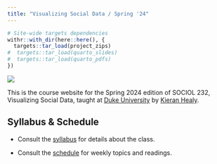 ```yaml
---
title: "Visualizing Social Data / Spring '24"
---
```



```r
# Site-wide targets dependencies
withr::with_dir(here::here(), {
  targets::tar_load(project_zips)
#  targets::tar_load(quarto_slides)
#  targets::tar_load(quarto_pdfs)
})
```


![](images/plotter-cropped.gif)

This is the course website for the Spring 2024 edition of SOCIOL 232, Visualizing Social Data, taught at [Duke University](https://duke.edu) by [Kieran Healy](https://kieranhealy.org/).


## Syllabus & Schedule

- Consult the [syllabus](/syllabus/) for details about the class.

- Consult the [schedule](/schedule/) for weekly topics and readings.
